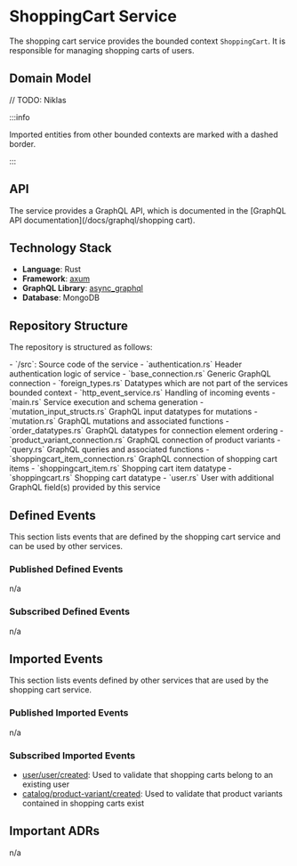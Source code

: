 
# ShoppingCart Service

The shopping cart service provides the bounded context `ShoppingCart`.
It is responsible for managing shopping carts of users.

## Domain Model

// TODO: Niklas

<CustomImage path="/renderedDiagrams/shoppingcartDomainModel" width="1365" height="131" />

:::info

Imported entities from other bounded contexts are marked with a dashed border.

:::

## API

The service provides a GraphQL API, which is documented in the [GraphQL API documentation](/docs/graphql/shopping cart).

## Technology Stack

- **Language**: Rust
- **Framework**: [axum](https://docs.rs/axum/latest/axum/)
- **GraphQL Library**: [async_graphql](https://docs.rs/async-graphql/latest/async_graphql/)
- **Database**: MongoDB

## Repository Structure

The repository is structured as follows:

<div className="repository-structure">
 - `/src`: Source code of the service - `authentication.rs` Header authentication logic of service -
 `base_connection.rs` Generic GraphQL connection - `foreign_types.rs` Datatypes which are not part of the services
 bounded context - `http_event_service.rs` Handling of incoming events - `main.rs` Service execution and schema
 generation - `mutation_input_structs.rs` GraphQL input datatypes for mutations - `mutation.rs` GraphQL mutations and
 associated functions - `order_datatypes.rs` GraphQL datatypes for connection element ordering -
 `product_variant_connection.rs` GraphQL connection of product variants - `query.rs` GraphQL queries and associated
 functions - `shoppingcart_item_connection.rs` GraphQL connection of shopping cart items - `shoppingcart_item.rs`
 Shopping cart item datatype - `shoppingcart.rs` Shopping cart datatype - `user.rs` User with additional GraphQL
 field(s) provided by this service
</div>

## Defined Events

This section lists events that are defined by the shopping cart service and can be used by other services.

### Published Defined Events

n/a

### Subscribed Defined Events

n/a

## Imported Events

This section lists events defined by other services that are used by the shopping cart service.

### Published Imported Events

n/a

### Subscribed Imported Events

- [user/user/created](/docs/docs/dev-manuals/services/user#userusercreated): Used to validate that shopping carts belong to an existing user
- [catalog/product-variant/created](/docs/docs/dev-manuals/services/catalog#catalogproduct-variantcreated): Used to validate that product variants contained in shopping carts exist

## Important ADRs

n/a

